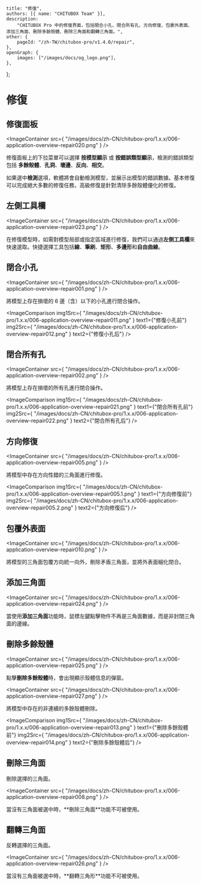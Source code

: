 	title: "修復",
	authors: [{ name: "CHITUBOX Team" }],
	description:
		"CHITUBOX Pro 中的修復界面，包括閉合小孔、閉合所有孔、方向修復、包裹外表面、添加三角面、刪除多餘殼體、刪除三角面和翻轉三角面。",
	other: {
		pageId: "/zh-TW/chitubox-pro/v1.4.0/repair",
	},
	openGraph: {
		images: ["/images/docs/og_logo.png"],
	},
};

# 修復

## 修復面板

<ImageContainer
	src={
		"/images/docs/zh-CN/chitubox-pro/1.x.x/006-application-overview-repair020.png"
	}
/>

修復面板上的下拉菜單可以選擇 **按模型顯示** 或 **按錯誤類型顯示**，檢測的錯誤類型包括 **多餘殼體**、**孔洞**、**壞邊**、**反向**、**相交**。

如果選中**檢測**選項，軟體將會自動檢測模型，並展示出模型的錯誤數據。基本修復可以完成絕大多數的修復任務，高級修復是針對清除多餘殼體優化的修復。

## 左側工具欄

<ImageContainer
	src={
		"/images/docs/zh-CN/chitubox-pro/1.x.x/006-application-overview-repair023.png"
	}
/>

在修復模型時，如需對模型局部或指定區域進行修復，我們可以通過**左側工具欄**來快速選取。快捷選擇工具包括**線**、**筆刷**、**矩形**、**多邊形**和**自由曲線**。

## 閉合小孔

<ImageContainer
	src={
		"/images/docs/zh-CN/chitubox-pro/1.x.x/006-application-overview-repair001.png"
	}
/>

將模型上存在損壞的 6 邊（含）以下的小孔進行閉合操作。

<ImageComparison
	img1Src={
		"/images/docs/zh-CN/chitubox-pro/1.x.x/006-application-overview-repair011.png"
	}
	text1={"修復小孔前"}
	img2Src={
		"/images/docs/zh-CN/chitubox-pro/1.x.x/006-application-overview-repair012.png"
	}
	text2={"修復小孔后"}
/>

## 閉合所有孔

<ImageContainer
	src={
		"/images/docs/zh-CN/chitubox-pro/1.x.x/006-application-overview-repair002.png"
	}
/>

將模型上存在損壞的所有孔進行閉合操作。

<ImageComparison
	img1Src={
		"/images/docs/zh-CN/chitubox-pro/1.x.x/006-application-overview-repair021.png"
	}
	text1={"閉合所有孔前"}
	img2Src={
		"/images/docs/zh-CN/chitubox-pro/1.x.x/006-application-overview-repair022.png"
	}
	text2={"閉合所有孔后"}
/>

## 方向修復

<ImageContainer
	src={
		"/images/docs/zh-CN/chitubox-pro/1.x.x/006-application-overview-repair005.png"
	}
/>

將模型中存在方向性錯的三角面進行修復。

<ImageComparison
	img1Src={
		"/images/docs/zh-CN/chitubox-pro/1.x.x/006-application-overview-repair005.1.png"
	}
	text1={"方向修復前"}
	img2Src={
		"/images/docs/zh-CN/chitubox-pro/1.x.x/006-application-overview-repair005.2.png"
	}
	text2={"方向修復后"}
/>

## 包覆外表面

<ImageContainer
	src={
		"/images/docs/zh-CN/chitubox-pro/1.x.x/006-application-overview-repair010.png"
	}
/>

將模型的三角面包覆方向統一向外，刪除矛盾三角面，並將外表面細化閉合。

## 添加三角面

<ImageContainer
	src={
		"/images/docs/zh-CN/chitubox-pro/1.x.x/006-application-overview-repair024.png"
	}
/>

當使用**添加三角面**功能時，鼠標左鍵點擊物件不再是三角面數據，而是非封閉三角面的邊線。

## 刪除多餘殼體

<ImageContainer
	src={
		"/images/docs/zh-CN/chitubox-pro/1.x.x/006-application-overview-repair025.png"
	}
/>

點擊**刪除多餘殼體**時，會出現顯示殼體信息的彈窗。

<ImageContainer
	src={
		"/images/docs/zh-CN/chitubox-pro/1.x.x/006-application-overview-repair027.png"
	}
/>

將模型中存在的非連續的多餘殼體刪除。

<ImageComparison
	img1Src={
		"/images/docs/zh-CN/chitubox-pro/1.x.x/006-application-overview-repair013.png"
	}
	text1={"刪除多餘殼體前"}
	img2Src={
		"/images/docs/zh-CN/chitubox-pro/1.x.x/006-application-overview-repair014.png"
	}
	text2={"刪除多餘殼體后"}
/>

## 刪除三角面

刪除選擇的三角面。

<ImageContainer
	src={
		"/images/docs/zh-CN/chitubox-pro/1.x.x/006-application-overview-repair008.png"
	}
/>

<Admonition type="note" title="注意">
	當沒有三角面被選中時，**刪除三角面**功能不可被使用。
</Admonition>

## 翻轉三角面

反轉選擇的三角面。

<ImageContainer
	src={
		"/images/docs/zh-CN/chitubox-pro/1.x.x/006-application-overview-repair026.png"
	}
/>

<Admonition type="note" title="注意">
	當沒有三角面被選中時，**翻轉三角形**功能不可被使用。
</Admonition>
